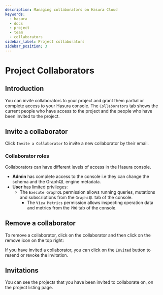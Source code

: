 ```yaml
---
description: Managing collaborators on Hasura Cloud
keywords:
  - hasura
  - docs
  - project
  - team
  - collaborators
sidebar_label: Project collaborators
sidebar_position: 3
---
```



# Project Collaborators

## Introduction

You can invite collaborators to your project and grant them partial or complete access to your Hasura console. The `Collaborators` tab shows the current people who have access to the project and the people who have been invited to the project.

## Invite a collaborator

Click `Invite a Collaborator` to invite a new collaborator by their email.

<Thumbnail
  src="/img/graphql/cloud/projects/collaborators-view.png"
  alt="Collaborators tab"
  width="1146px"
/>

### Collaborator roles

Collaborators can have different levels of access in the Hasura console.

- **Admin** has complete access to the console i.e they can change the schema and the GraphQL engine metadata.
- **User** has limited privileges:
  - The `Execute GraphQL` permission allows running queries, mutations and subscriptions from the `GraphiQL` tab of the console.
    - The `View Metrics` permission allows inspecting operation data and metrics from the `PRO` tab of the console.

<Thumbnail
  src="/img/graphql/cloud/projects/add-collaborator.png"
  alt="Add collaborator"
  width="437px"
/>

## Remove a collaborator

To remove a collaborator, click on the collaborator and then click on the remove icon on the top right:

<Thumbnail
  src="/img/graphql/cloud/projects/remove-collaborator.png"
  alt="Remove collaborator"
  width="437px"
/>

If you have invited a collaborator, you can click on the `Invited` button to resend or revoke the invitation.

<Thumbnail
  src="/img/graphql/cloud/projects/revoke-collaboration-invitation.png"
  alt="Revoke collaboration invitation"
  width="1146px"
/>

## Invitations

You can see the projects that you have been invited to collaborate on, on the project listing page.

<Thumbnail
  src="/img/graphql/cloud/projects/project-collaboration-invitation.png"
  alt="Projects invited to collaborate"
  width="1146px"
/>
